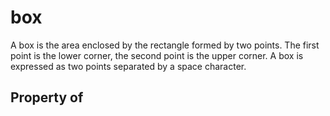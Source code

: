# box

A box is the area enclosed by the rectangle formed by two points. The first point is the lower corner, the second point is the upper corner. A box is expressed as two points separated by a space character.

## Property of



